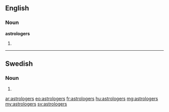 ==English==

===Noun===
'''astrologers'''

# {{plural of|astrologer}}

----

==Swedish==

===Noun===
{{infl|sv|noun form}}

# {{sv-noun-form-indef-gen-pl|astrolog}}

[[ar:astrologers]]
[[eo:astrologers]]
[[fr:astrologers]]
[[hu:astrologers]]
[[mg:astrologers]]
[[my:astrologers]]
[[sv:astrologers]]
